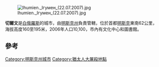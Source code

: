 {{Infobox settlement
|settlement_type    = 城鎮
|name               = 切爾文
|native_name        = Чэрвень / Червень
|nickname           =
|image_skyline      = Ihumien, carkva (22.07.2007).jpg
|image_caption      = 聖尼古拉斯教堂
|imagesize          =
|image_flag         = Flag of Červień, Belarus.png
|image_shield       = Coat of Arms of Červień, Belarus.svg
|image_map          =
|subdivision_type   = [[世界政區索引|国家]]
|subdivision_name   = {{flag|Belarus}}
|subdivision_type1  = 州份
|subdivision_name1  = {{flagicon image|Flag of minsk province.svg}} [[明斯克州|明斯克州]]
|subdivision_type2  = [[区_(后苏联国家)|区]]
|subdivision_name2  = {{flagicon image|Flag of Červień, Belarus.png}} [[切爾文斯基區|切爾文斯基區]]
|leader_title       =
|leader_name        =
|established_title  = 成立
|established_date   = 1387年
|area_magnitude     =
|area_total_km2     = 
|area_land_km2      =
|area_water_km2     =
|population_as_of   = 2016年
|population_footnotes  =<ref name=belstat>{{in lang|ru}} [http://www.belstat.gov.by/ofitsialnaya-statistika/solialnaya-sfera/demografiya_2/metodologiya-otvetstvennye-za-informatsionnoe-s_2/index_4945/ 2016 census of Belarus] {{Webarchive|url=https://web.archive.org/web/20170730234018/http://www.belstat.gov.by/ofitsialnaya-statistika/solialnaya-sfera/demografiya_2/metodologiya-otvetstvennye-za-informatsionnoe-s_2/index_4945/ |date=2017-07-30 }} ([[Belstat|Belstat]])</ref>
|population_total   = 9718
|population_metro   =
|population_density_km2 = auto
|timezone           = [[Eastern_European_Time|EET]]
|utc_offset         = +2
|timezone_DST       = [[Eastern_European_Summer_Time|EEST]]
|utc_offset_DST     = +3
|pushpin_map        = Belarus
|map_caption        = 切爾文於白俄羅斯的位置
|coordinates        = {{coord|53|42|28|N|28|25|56|E|region:BY|display=inline,title}}
|elevation_m        = 160
|postal_code_type   = Postal code
|postal_code        = 223232
|area_code          = +375 1714
|blank_name         = License plate
|blank_info         = 5
|website            = {{Official website|http://cherven.minsk-region.by/en/}} 
|footnotes          =
}}
[[File:Ihumien._Ігумен_(22.07.2007).jpg|thumb]]

'''切爾文'''是[[白俄羅斯|白俄羅斯]]的城市，由[[明斯克州|明斯克州]]負責管轄，位於首都[[明斯克|明斯克]]東南62公里，海拔高度160至195米，2006年人口10,100，市內有文化中心和圖書館。

==參考==
{{reflist}}

{{Minsk Voblast}}
{{Belarus-geo-stub}}
[[Category:明斯克州城市|Category:明斯克州城市]]
[[Category:猶太人大屠殺地點|Category:猶太人大屠殺地點]]